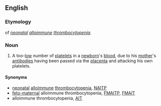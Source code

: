 {{also|nait|näit}}
{{wikipedia|neonatal alloimmune thrombocytopenia}}
==English==
===Etymology===
{{abbreviation|English}} of ''[[neonatal]] [[alloimmune]] [[thrombocytopenia]]''.
===Noun===
{{en-noun|-}}
#{{pathology}} A too-[[low]] number of [[platelets]] in a [[newborn]]'s [[blood]], due to his [[mother]]'s [[antibody|antibodies]] having been passed via the [[placenta]] and attacking his own platelets.
====Synonyms====
*[[neonatal]] [[alloimmune]] [[thrombocytopenia]], [[NAITP]]
*[[feto-maternal]] alloimmune thrombocytopenia, [[FMAITP]], [[FMAIT]]
*alloimmune thrombocytopenia, [[AIT]]